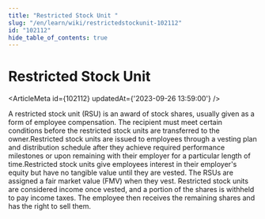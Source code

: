 ```yaml
---
title: "Restricted Stock Unit "
slug: "/en/learn/wiki/restrictedstockunit-102112"
id: "102112"
hide_table_of_contents: true
---
```



# Restricted Stock Unit 

<ArticleMeta id={102112} updatedAt={'2023-09-26 13:59:00'} />
<div className='border-solid border-b border-t-0 my-4 border-[var(--ifm-color-gray-300)]' />

A restricted stock unit (RSU) is an award of stock shares, usually given as a form of employee compensation. The recipient must meet certain conditions before the restricted stock units are transferred to the owner.Restricted stock units are issued to employees through a vesting plan and distribution schedule after they achieve required performance milestones or upon remaining with their employer for a particular length of time.Restricted stock units give employees interest in their employer's equity but have no tangible value until they are vested. The RSUs are assigned a fair market value (FMV) when they vest. Restricted stock units are considered income once vested, and a portion of the shares is withheld to pay income taxes. The employee then receives the remaining shares and has the right to sell them.
